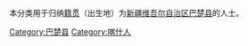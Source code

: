 {{Catnav|頁面分類|各種主題的頁面分類|依中国各省来作的分类|各地中国人|新疆人|喀什人}}
{{Catnav|頁面分類|人物|各國人物|中国人|各地中国人|新疆人|喀什人}}

本分类用于归纳[[籍贯|籍贯]]（出生地）为[[新疆维吾尔自治区|新疆维吾尔自治区]][[巴楚县|巴楚县]]的人士。

[[Category:巴楚县|Category:巴楚县]]
[[Category:喀什人|Category:喀什人]]
